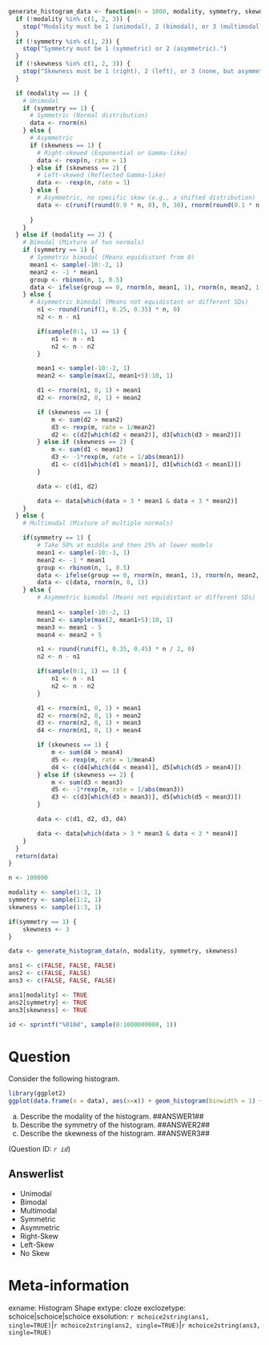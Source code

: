 ```r

generate_histogram_data <- function(n = 1000, modality, symmetry, skewness) {
  if (!modality %in% c(1, 2, 3)) {
    stop("Modality must be 1 (unimodal), 2 (bimodal), or 3 (multimodal).")
  }
  if (!symmetry %in% c(1, 2)) {
    stop("Symmetry must be 1 (symmetric) or 2 (asymmetric).")
  }
  if (!skewness %in% c(1, 2, 3)) {
    stop("Skewness must be 1 (right), 2 (left), or 3 (none, but asymmetric).")
  }

  if (modality == 1) {
    # Unimodal
    if (symmetry == 1) {
      # Symmetric (Normal distribution)
      data <- rnorm(n)
    } else {
      # Asymmetric
      if (skewness == 1) {
        # Right-skewed (Exponential or Gamma-like)
        data <- rexp(n, rate = 1)
      } else if (skewness == 2) {
        # Left-skewed (Reflected Gamma-like)
        data <- -rexp(n, rate = 1)
      } else {
        # Asymmetric, no specific skew (e.g., a shifted distribution)
        data <- c(runif(round(0.9 * n, 0), 0, 30), rnorm(round(0.1 * n, 0), sample(c(5:10, 20:25), 1), 1))
        
      }
    }
  } else if (modality == 2) {
    # Bimodal (Mixture of two normals)
    if (symmetry == 1) {
      # Symmetric bimodal (Means equidistant from 0)
      mean1 <- sample(-10:-2, 1)
      mean2 <- -1 * mean1
      group <- rbinom(n, 1, 0.5)
      data <- ifelse(group == 0, rnorm(n, mean1, 1), rnorm(n, mean2, 1))
    } else {
      # Asymmetric bimodal (Means not equidistant or different SDs)
        n1 <- round(runif(1, 0.25, 0.35) * n, 0)
        n2 <- n - n1

        if(sample(0:1, 1) == 1) {
            n1 <- n - n1
            n2 <- n - n2
        }

        mean1 <- sample(-10:-2, 1)
        mean2 <- sample(max(2, mean1+5):10, 1)

        d1 <- rnorm(n1, 0, 1) + mean1
        d2 <- rnorm(n2, 0, 1) + mean2 

        if (skewness == 1) {
            m <- sum(d2 > mean2)
            d3 <- rexp(m, rate = 1/mean2)
            d2 <- c(d2[which(d2 < mean2)], d3[which(d3 > mean2)])
        } else if (skewness == 2) {
            m <- sum(d1 < mean1)
            d3 <- -1*rexp(m, rate = 1/abs(mean1))
            d1 <- c(d1[which(d1 > mean1)], d3[which(d3 < mean1)])
        }

        data <- c(d1, d2)

        data <- data[which(data > 3 * mean1 & data < 3 * mean2)]
    }
  } else {
    # Multimodal (Mixture of multiple normals)

    if(symmetry == 1) {
        # Take 50% at middle and then 25% at lower models 
        mean1 <- sample(-10:-3, 1)
        mean2 <- -1 * mean1
        group <- rbinom(n, 1, 0.5)
        data <- ifelse(group == 0, rnorm(n, mean1, 1), rnorm(n, mean2, 1))
        data <- c(data, rnorm(n, 0, 1))
    } else {
        # Asymmetric bimodal (Means not equidistant or different SDs)
        
        mean1 <- sample(-10:-2, 1)
        mean2 <- sample(max(2, mean1+5):10, 1)
        mean3 <- mean1 - 5
        mean4 <- mean2 + 5 

        n1 <- round(runif(1, 0.35, 0.45) * n / 2, 0)
        n2 <- n - n1

        if(sample(0:1, 1) == 1) {
            n1 <- n - n1
            n2 <- n - n2
        }

        d1 <- rnorm(n1, 0, 1) + mean1
        d2 <- rnorm(n2, 0, 1) + mean2 
        d3 <- rnorm(n2, 0, 1) + mean3
        d4 <- rnorm(n1, 0, 1) + mean4

        if (skewness == 1) {
            m <- sum(d4 > mean4)
            d5 <- rexp(m, rate = 1/mean4)
            d4 <- c(d4[which(d4 < mean4)], d5[which(d5 > mean4)])
        } else if (skewness == 2) {
            m <- sum(d3 < mean3)
            d5 <- -1*rexp(m, rate = 1/abs(mean3))
            d3 <- c(d3[which(d3 > mean3)], d5[which(d5 < mean3)])
        }

        data <- c(d1, d2, d3, d4)

        data <- data[which(data > 3 * mean3 & data < 3 * mean4)]
    }
  }
  return(data)
}

n <- 100000

modality <- sample(1:3, 1)
symmetry <- sample(1:2, 1)
skewness <- sample(1:3, 1)

if(symmetry == 1) {
    skewness <- 3
}

data <- generate_histogram_data(n, modality, symmetry, skewness)

ans1 <- c(FALSE, FALSE, FALSE)
ans2 <- c(FALSE, FALSE)
ans3 <- c(FALSE, FALSE, FALSE)

ans1[modality] <- TRUE
ans2[symmetry] <- TRUE
ans3[skewness] <- TRUE

id <- sprintf("%010d", sample(0:1000000000, 1))

```

Question
========
Consider the following histogram.

```r
library(ggplot2)
ggplot(data.frame(x = data), aes(x=x)) + geom_histogram(binwidth = 1) + labs(y = "Frequency")
```

a. Describe the modality of the histogram. ##ANSWER1##
b. Describe the symmetry of the histogram. ##ANSWER2##
c. Describe the skewness of the histogram. ##ANSWER3##

(Question ID: *`r id`*)

Answerlist
----------
* Unimodal
* Bimodal
* Multimodal
* Symmetric
* Asymmetric
* Right-Skew
* Left-Skew 
* No Skew

Meta-information
================
exname: Histogram Shape
extype: cloze
exclozetype: schoice|schoice|schoice
exsolution: `r mchoice2string(ans1, single=TRUE)`|`r mchoice2string(ans2, single=TRUE)`|`r mchoice2string(ans3, single=TRUE)`